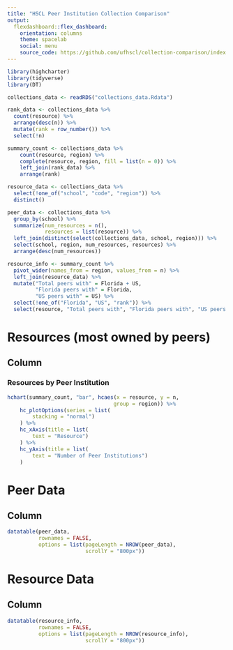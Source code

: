 ```yaml
---
title: "HSCL Peer Institution Collection Comparison"
output: 
  flexdashboard::flex_dashboard:
    orientation: columns
    theme: spacelab
    social: menu
    source_code: https://github.com/ufhscl/collection-comparison/index.Rmd
---
```


```r
library(highcharter)
library(tidyverse)
library(DT)

collections_data <- readRDS("collections_data.Rdata")
```

```r
rank_data <- collections_data %>% 
  count(resource) %>%
  arrange(desc(n)) %>%
  mutate(rank = row_number()) %>%
  select(!n)

summary_count <- collections_data %>%
    count(resource, region) %>%
    complete(resource, region, fill = list(n = 0)) %>%
    left_join(rank_data) %>%
    arrange(rank)

resource_data <- collections_data %>%
  select(!one_of("school", "code", "region")) %>%
  distinct()

peer_data <- collections_data %>%
  group_by(school) %>%
  summarize(num_resources = n(), 
            resources = list(resource)) %>%
  left_join(distinct(select(collections_data, school, region))) %>%
  select(school, region, num_resources, resources) %>%
  arrange(desc(num_resources))

resource_info <- summary_count %>%
  pivot_wider(names_from = region, values_from = n) %>%
  left_join(resource_data) %>%
  mutate("Total peers with" = Florida + US, 
         "Florida peers with" = Florida, 
         "US peers with" = US) %>%
  select(!one_of("Florida", "US", "rank")) %>%
  select(resource, "Total peers with", "Florida peers with", "US peers with", everything())
```



Resources (most owned by peers)
===================================== 

Column {data-width=800}
-----------------------------------------------------------------------

### Resources by Peer Institution

```r
hchart(summary_count, "bar", hcaes(x = resource, y = n, 
                                  group = region)) %>%
    hc_plotOptions(series = list(
        stacking = "normal")
    ) %>%
    hc_xAxis(title = list(
        text = "Resource")
    ) %>%
    hc_yAxis(title = list(
        text = "Number of Peer Institutions")
    )
```

Peer Data
=====================================

Column {data-width=800}
-----------------------------------------------------------------------

```r
datatable(peer_data, 
          rownames = FALSE, 
          options = list(pageLength = NROW(peer_data), 
                         scrollY = "800px"))
```



Resource Data 
===================================== 

Column {data-width=800}
-----------------------------------------------------------------------

```r
datatable(resource_info, 
          rownames = FALSE, 
          options = list(pageLength = NROW(resource_info), 
                         scrollY = "800px"))
```


